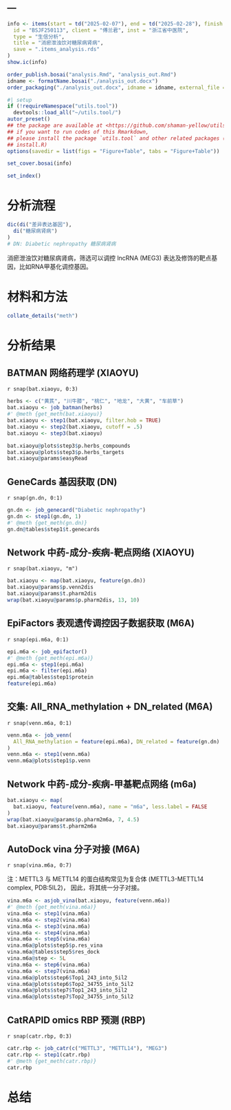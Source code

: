 ---
---

```r
info <- items(start = td("2025-02-07"), end = td("2025-02-28"), finish = td("2025-02-07"),
  id = "BSJF250113", client = "傅兰君", inst = "浙江省中医院",
  type = "生信分析",
  title = "消瘀泄浊饮对糖尿病肾病",
  save = ".items_analysis.rds"
)
show.ic(info)

order_publish.bosai("analysis.Rmd", "analysis_out.Rmd")
idname <- formatName.bosai("./analysis_out.docx")
order_packaging("./analysis_out.docx", idname = idname, external_file = NULL)
```

```r
#| setup
if (!requireNamespace("utils.tool"))
  devtools::load_all("~/utils.tool/")
autor_preset()
## the package are available at <https://github.com/shaman-yellow/utils.tool>
## if you want to run codes of this Rmarkdown,
## please install the package `utils.tool` and other related packages (run
## install.R)
options(savedir = list(figs = "Figure+Table", tabs = "Figure+Table"))
```

```r
set_cover.bosai(info)
```

```r
set_index()
```

# 分析流程 {#abstract}

```r
dic(di("差异表达基因"),
  di("糖尿病肾病")
)
# DN: Diabetic nephropathy 糖尿病肾病

```

消瘀泄浊饮对糖尿病肾病，筛选可以调控 lncRNA (MEG3) 表达及修饰的靶点基因，比如RNA甲基化调控基因。

# 材料和方法 {#introduction}

```r
collate_details("meth")
```

# 分析结果 {#workflow}

## BATMAN 网络药理学 (XIAOYU)

`r snap(bat.xiaoyu, 0:3)`

```r
herbs <- c("黄芪", "川牛膝", "桃仁", "地龙", "大黄", "车前草")
bat.xiaoyu <- job_batman(herbs)
#' @meth {get_meth(bat.xiaoyu)}
bat.xiaoyu <- step1(bat.xiaoyu, filter.hob = TRUE)
bat.xiaoyu <- step2(bat.xiaoyu, cutoff = .5)
bat.xiaoyu <- step3(bat.xiaoyu)

bat.xiaoyu@plots$step3$p.herbs_compounds
bat.xiaoyu@plots$step3$p.herbs_targets
bat.xiaoyu@params$easyRead

```

## GeneCards 基因获取 (DN)

`r snap(gn.dn, 0:1)`

```r
gn.dn <- job_genecard("Diabetic nephropathy")
gn.dn <- step1(gn.dn, 1)
#' @meth {get_meth(gn.dn)}
gn.dn@tables$step1$t.genecards
```

## Network 中药-成分-疾病-靶点网络 (XIAOYU)

`r snap(bat.xiaoyu, "m")`

```r
bat.xiaoyu <- map(bat.xiaoyu, feature(gn.dn))
bat.xiaoyu@params$p.venn2dis
bat.xiaoyu@params$t.pharm2dis
wrap(bat.xiaoyu@params$p.pharm2dis, 13, 10)
```

## EpiFactors 表观遗传调控因子数据获取 (M6A)

`r snap(epi.m6a, 0:1)`

```r
epi.m6a <- job_epifactor()
#' @meth {get_meth(epi.m6a)}
epi.m6a <- step1(epi.m6a)
epi.m6a <- filter(epi.m6a)
epi.m6a@tables$step1$protein
feature(epi.m6a)
```

## 交集: All_RNA_methylation + DN_related (M6A)

`r snap(venn.m6a, 0:1)`

```r
venn.m6a <- job_venn(
  All_RNA_methylation = feature(epi.m6a), DN_related = feature(gn.dn)
)
venn.m6a <- step1(venn.m6a)
venn.m6a@plots$step1$p.venn
```

## Network 中药-成分-疾病-甲基靶点网络 (m6a)

```r
bat.xiaoyu <- map(
  bat.xiaoyu, feature(venn.m6a), name = "m6a", less.label = FALSE
)
wrap(bat.xiaoyu@params$p.pharm2m6a, 7, 4.5)
bat.xiaoyu@params$t.pharm2m6a
```

## AutoDock vina 分子对接 (M6A)

`r snap(vina.m6a, 0:7)`

注：METTL3 与 METTL14 的蛋白结构常见为复合体 (METTL3-METTL14 complex, PDB:5IL2)，
因此，将其统一分子对接。

```r
vina.m6a <- asjob_vina(bat.xiaoyu, feature(venn.m6a))
#' @meth {get_meth(vina.m6a)}
vina.m6a <- step1(vina.m6a)
vina.m6a <- step2(vina.m6a)
vina.m6a <- step3(vina.m6a)
vina.m6a <- step4(vina.m6a)
vina.m6a <- step5(vina.m6a)
vina.m6a@plots$step5$p.res_vina
vina.m6a@tables$step5$res_dock
vina.m6a@step <- 5L
vina.m6a <- step6(vina.m6a)
vina.m6a <- step7(vina.m6a)
vina.m6a@plots$step6$Top1_243_into_5il2
vina.m6a@plots$step6$Top2_34755_into_5il2
vina.m6a@plots$step7$Top1_243_into_5il2
vina.m6a@plots$step7$Top2_34755_into_5il2
```

## CatRAPID omics RBP 预测 (RBP)

`r snap(catr.rbp, 0:3)`

```r
catr.rbp <- job_catr(c("METTL3", "METTL14"), "MEG3")
catr.rbp <- step1(catr.rbp)
#' @meth {get_meth(catr.rbp)}
catr.rbp
```

# 总结 {#conclusion}

